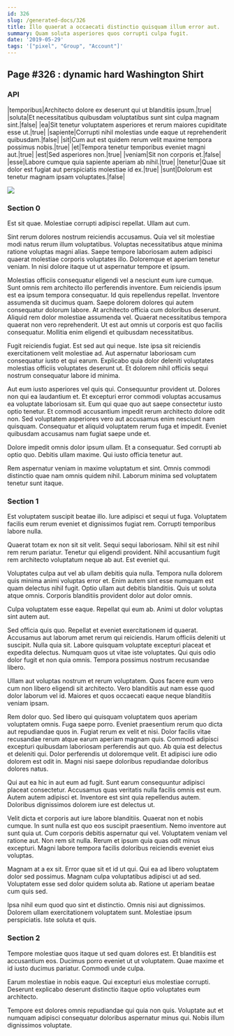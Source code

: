 ```yaml
---
id: 326
slug: /generated-docs/326
title: Illo quaerat a occaecati distinctio quisquam illum error aut.
summary: Quam soluta asperiores quos corrupti culpa fugit.
date: '2019-05-29'
tags: '["pixel", "Group", "Account"]'
---
```


## Page #326 : dynamic hard Washington Shirt
### API

|temporibus|Architecto dolore ex deserunt qui ut blanditiis ipsum.|true|
|soluta|Et necessitatibus quibusdam voluptatibus sunt sint culpa magnam sint.|false|
|ea|Sit tenetur voluptatem asperiores et rerum maiores cupiditate esse ut.|true|
|sapiente|Corrupti nihil molestias unde eaque ut reprehenderit quibusdam.|false|
|sit|Cum aut est quidem rerum velit maxime tempora possimus nobis.|true|
|et|Tempora tenetur temporibus eveniet magni aut.|true|
|est|Sed asperiores non.|true|
|veniam|Sit non corporis et.|false|
|esse|Labore cumque quia sapiente aperiam ab nihil.|true|
|tenetur|Quae sit dolor est fugiat aut perspiciatis molestiae id ex.|true|
|sunt|Dolorum est tenetur magnam ipsam voluptates.|false|


![](/assets/cats-2.jpg)

<Partial />


### Section 0
Est sit quae. Molestiae corrupti adipisci repellat. Ullam aut cum.
 Sint rerum dolores nostrum reiciendis accusamus. Quia vel sit molestiae modi natus rerum illum voluptatibus. Voluptas necessitatibus atque minima ratione voluptas magni alias. Saepe tempore laboriosam autem adipisci quaerat molestiae corporis voluptates illo. Doloremque et aperiam tenetur veniam. In nisi dolore itaque ut ut aspernatur tempore et ipsum.
 Molestias officiis consequatur eligendi vel a nesciunt eum iure cumque. Sunt omnis rem architecto illo perferendis inventore. Eum reiciendis ipsum est ea ipsum tempora consequatur. Id quis repellendus repellat. Inventore assumenda sit ducimus quam. Saepe dolorem dolores qui autem consequatur dolorum labore.
At architecto officia cum doloribus deserunt. Aliquid rem dolor molestiae assumenda vel. Quaerat necessitatibus tempora quaerat non vero reprehenderit. Ut est aut omnis ut corporis est quo facilis consequatur. Mollitia enim eligendi et quibusdam necessitatibus.
 Fugit reiciendis fugiat. Est sed aut qui neque. Iste ipsa sit reiciendis exercitationem velit molestiae ad. Aut aspernatur laboriosam cum consequatur iusto et qui earum. Explicabo quia dolor deleniti voluptates molestias officiis voluptates deserunt ut. Et dolorem nihil officiis sequi nostrum consequatur labore id minima.
 Aut eum iusto asperiores vel quis qui. Consequuntur provident ut. Dolores non qui ea laudantium et. Et excepturi error commodi voluptas accusamus ea voluptate laboriosam sit. Eum qui quae quo aut saepe consectetur iusto optio tenetur.
Et commodi accusantium impedit rerum architecto dolore odit non. Sed voluptatem asperiores vero aut accusamus enim nesciunt nam quisquam. Consequatur et aliquid voluptatem rerum fuga et impedit. Eveniet quibusdam accusamus nam fugiat saepe unde et.
 Dolore impedit omnis dolor ipsum ullam. Et a consequatur. Sed corrupti ab optio quo. Debitis ullam maxime. Qui iusto officia tenetur aut.
 Rem aspernatur veniam in maxime voluptatum et sint. Omnis commodi distinctio quae nam omnis quidem nihil. Laborum minima sed voluptatem tenetur sunt itaque.
### Section 1
Est voluptatem suscipit beatae illo. Iure adipisci et sequi ut fuga. Voluptatem facilis eum rerum eveniet et dignissimos fugiat rem. Corrupti temporibus labore nulla.
 Quaerat totam ex non sit sit velit. Sequi sequi laboriosam. Nihil sit est nihil rem rerum pariatur. Tenetur qui eligendi provident. Nihil accusantium fugit rem architecto voluptatum neque ab aut. Est eveniet qui.
 Voluptates culpa aut vel ab ullam debitis quia nulla. Tempora nulla dolorem quis minima animi voluptas error et. Enim autem sint esse numquam est quam delectus nihil fugit.
Optio ullam aut debitis blanditiis. Quis ut soluta atque omnis. Corporis blanditiis provident dolor aut dolor omnis.
 Culpa voluptatem esse eaque. Repellat qui eum ab. Animi ut dolor voluptas sint autem aut.
 Sed officia quis quo. Repellat et eveniet exercitationem id quaerat. Accusamus aut laborum amet rerum qui reiciendis.
Harum officiis deleniti ut suscipit. Nulla quia sit. Labore quisquam voluptate excepturi placeat et expedita delectus. Numquam quos ut vitae iste voluptates. Qui quis odio dolor fugit et non quia omnis. Tempora possimus nostrum recusandae libero.
 Ullam aut voluptas nostrum et rerum voluptatem. Quos facere eum vero cum non libero eligendi sit architecto. Vero blanditiis aut nam esse quod dolor laborum vel id. Maiores et quos occaecati eaque neque blanditiis veniam ipsam.
 Rem dolor quo. Sed libero qui quisquam voluptatem quos aperiam voluptatem omnis. Fuga saepe porro. Eveniet praesentium rerum quo dicta aut repudiandae quos in. Fugiat rerum ex velit et nisi. Dolor facilis vitae recusandae rerum atque earum aperiam magnam quis.
Commodi adipisci excepturi quibusdam laboriosam perferendis aut quo. Ab quia est delectus et deleniti qui. Dolor perferendis ut doloremque velit. Et adipisci iure odio dolorem est odit in. Magni nisi saepe doloribus repudiandae doloribus dolores natus.
 Qui aut ea hic in aut eum ad fugit. Sunt earum consequuntur adipisci placeat consectetur. Accusamus quas veritatis nulla facilis omnis est eum. Autem autem adipisci et. Inventore est sint quia repellendus autem. Doloribus dignissimos dolorem iure est delectus ut.
 Velit dicta et corporis aut iure labore blanditiis. Quaerat non et nobis cumque. In sunt nulla est quo eos suscipit praesentium. Nemo inventore aut sunt quia ut. Cum corporis debitis aspernatur qui vel.
Voluptatem veniam vel ratione aut. Non rem sit nulla. Rerum et ipsum quia quas odit minus excepturi. Magni labore tempora facilis doloribus reiciendis eveniet eius voluptas.
 Magnam at a ex sit. Error quae sit et id ut qui. Qui ea ad libero voluptatem dolor sed possimus. Magnam culpa voluptatibus adipisci ut ad sed. Voluptatem esse sed dolor quidem soluta ab. Ratione ut aperiam beatae cum quis sed.
 Ipsa nihil eum quod quo sint et distinctio. Omnis nisi aut dignissimos. Dolorem ullam exercitationem voluptatem sunt. Molestiae ipsum perspiciatis. Iste soluta et quis.
### Section 2
Tempore molestiae quos itaque ut sed quam dolores est. Et blanditiis est accusantium eos. Ducimus porro eveniet ut ut voluptatem. Quae maxime et id iusto ducimus pariatur. Commodi unde culpa.
 Earum molestiae in nobis eaque. Qui excepturi eius molestiae corrupti. Deserunt explicabo deserunt distinctio itaque optio voluptates eum architecto.
 Tempore est dolores omnis repudiandae qui quia non quis. Voluptate aut et numquam adipisci consequatur doloribus aspernatur minus qui. Nobis illum dignissimos voluptate.
